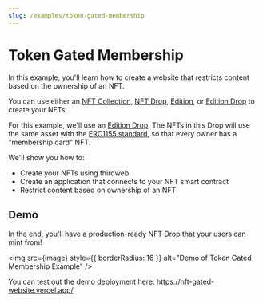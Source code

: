 ```yaml
---
slug: /examples/token-gated-membership
---
```



# Token Gated Membership

In this example, you'll learn how to create a website that restricts content based on the ownership of an NFT.

You can use either an [NFT Collection](https://portal.thirdweb.com/pre-built-contracts/nft-collection),
[NFT Drop](https://portal.thirdweb.com/pre-built-contracts/nft-drop),
[Edition](https://portal.thirdweb.com/pre-built-contracts/edition),
or
[Edition Drop](https://portal.thirdweb.com/pre-built-contracts/edition-drop)
to create your NFTs.

For this example, we'll use an [Edition Drop](https://portal.thirdweb.com/pre-built-contracts/edition-drop).
The NFTs in this Drop will use the same asset with the [ERC1155 standard](https://eips.ethereum.org/EIPS/eip-1155),
so that every owner has a "membership card" NFT.

We'll show you how to:

- Create your NFTs using thirdweb
- Create an application that connects to your NFT smart contract
- Restrict content based on ownership of an NFT

## Demo

In the end, you'll have a production-ready NFT Drop that your users can mint from!

<img
  src={image}
  style={{ borderRadius: 16 }}
  alt="Demo of Token Gated Membership Example"
/>

You can test out the demo deployment here: https://nft-gated-website.vercel.app/
